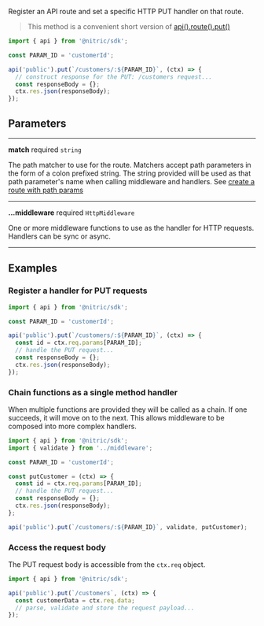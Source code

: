 Register an API route and set a specific HTTP PUT handler on that route.

> This method is a convenient short version of [api().route().put()](./api-route-put)

```javascript
import { api } from '@nitric/sdk';

const PARAM_ID = 'customerId';

api('public').put(`/customers/:${PARAM_ID}`, (ctx) => {
  // construct response for the PUT: /customers request...
  const responseBody = {};
  ctx.res.json(responseBody);
});
```

## Parameters

---

**match** required `string`

The path matcher to use for the route. Matchers accept path parameters in the form of a colon prefixed string. The string provided will be used as that path parameter's name when calling middleware and handlers. See [create a route with path params](#create-a-route-with-path-params)

---

**...middleware** required `HttpMiddleware`

One or more middleware functions to use as the handler for HTTP requests. Handlers can be sync or async.

---

## Examples

### Register a handler for PUT requests

```javascript
import { api } from '@nitric/sdk';

const PARAM_ID = 'customerId';

api('public').put(`/customers/:${PARAM_ID}`, (ctx) => {
  const id = ctx.req.params[PARAM_ID];
  // handle the PUT request...
  const responseBody = {};
  ctx.res.json(responseBody);
});
```

### Chain functions as a single method handler

When multiple functions are provided they will be called as a chain. If one succeeds, it will move on to the next. This allows middleware to be composed into more complex handlers.

```javascript
import { api } from '@nitric/sdk';
import { validate } from '../middleware';

const PARAM_ID = 'customerId';

const putCustomer = (ctx) => {
  const id = ctx.req.params[PARAM_ID];
  // handle the PUT request...
  const responseBody = {};
  ctx.res.json(responseBody);
};

api('public').put(`/customers/:${PARAM_ID}`, validate, putCustomer);
```

### Access the request body

The PUT request body is accessible from the `ctx.req` object.

```javascript
import { api } from '@nitric/sdk';

api('public').put(`/customers`, (ctx) => {
  const customerData = ctx.req.data;
  // parse, validate and store the request payload...
});
```
